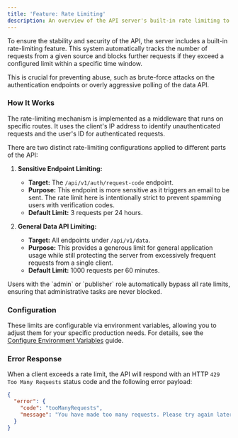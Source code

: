 ```yaml
---
title: 'Feature: Rate Limiting'
description: An overview of the API server's built-in rate limiting to prevent abuse and ensure stability.
---
```



To ensure the stability and security of the API, the server includes a built-in rate-limiting feature. This system automatically tracks the number of requests from a given source and blocks further requests if they exceed a configured limit within a specific time window.

This is crucial for preventing abuse, such as brute-force attacks on the authentication endpoints or overly aggressive polling of the data API.

### How It Works

The rate-limiting mechanism is implemented as a middleware that runs on specific routes. It uses the client's IP address to identify unauthenticated requests and the user's ID for authenticated requests.

There are two distinct rate-limiting configurations applied to different parts of the API:

1.  **Sensitive Endpoint Limiting:**
    -   **Target:** The `/api/v1/auth/request-code` endpoint.
    -   **Purpose:** This endpoint is more sensitive as it triggers an email to be sent. The rate limit here is intentionally strict to prevent spamming users with verification codes.
    -   **Default Limit:** 3 requests per 24 hours.

2.  **General Data API Limiting:**
    -   **Target:** All endpoints under `/api/v1/data`.
    -   **Purpose:** This provides a generous limit for general application usage while still protecting the server from excessively frequent requests from a single client.
    -   **Default Limit:** 1000 requests per 60 minutes.

<Aside type="note" title="Bypassing Limits">
Users with the `admin` or `publisher` role automatically bypass all rate limits, ensuring that administrative tasks are never blocked.
</Aside>

### Configuration

These limits are configurable via environment variables, allowing you to adjust them for your specific production needs. For details, see the [Configure Environment Variables](/docs/api-server/guides/configure-environment-variables) guide.

### Error Response

When a client exceeds a rate limit, the API will respond with an HTTP `429 Too Many Requests` status code and the following error payload:

```json
{
  "error": {
    "code": "tooManyRequests",
    "message": "You have made too many requests. Please try again later."
  }
}
